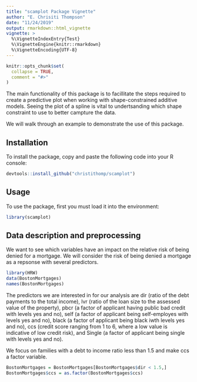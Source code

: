```yaml
---
title: "scamplot Package Vignette"
author: "E. Chrisiti Thompson"
date: "11/24/2019"
output: rmarkdown::html_vignette
vignette: >
  %\VignetteIndexEntry{Test}
  %\VignetteEngine{knitr::rmarkdown}
  %\VignetteEncoding{UTF-8}
---
```


```r
knitr::opts_chunk$set(
  collapse = TRUE,
  comment = "#>"
)
```

The main functionality of this package is to facillitate the steps required to create a predictive plot when working with shape-constrained additive models. Seeing the plot of a spline  is vital to undertsanding which shape constraint to use to better campture the data. 


We will walk through an example to demonstrate the use of this package.

## Installation
To install the package, copy and paste the following code into your R console:
```r
devtools::install_github("christithomp/scamplot")
```

## Usage
To use the package, first you must load it into the environment:
```r
library(scamplot)
```

## Data description and preprocessing
We want to see which variables have an impact on the relative risk of being denied for a mortgage. We will consider the risk of being denied a mortgage as a repsonse with several predictors.
```r
library(HRW)
data(BostonMortgages)
names(BostonMortgages)
```
The predictors we are interested in for our analysis are dir (ratio of the debt payments to the total income), lvr (ratio of the loan size to the assessed value of the property), pbcr (a factor of applicant having public bad credit with levels yes and no), self (a factor of applicant being self-employes with levels yes and no), black (a factor of applicant being black iwth levels yes and no), ccs (credit score ranging from 1 to 6, where a low value is indicative of low credit risk), and Single (a factor of applicant being single with levels yes and no).


We focus on families with a debt to income ratio less than 1.5 and make ccs a factor variable.
```r
BostonMortgages = BostonMortgages[BostonMortgages$dir < 1.5,]
BostonMortgages$ccs = as.factor(BostonMortgages$ccs)
```
